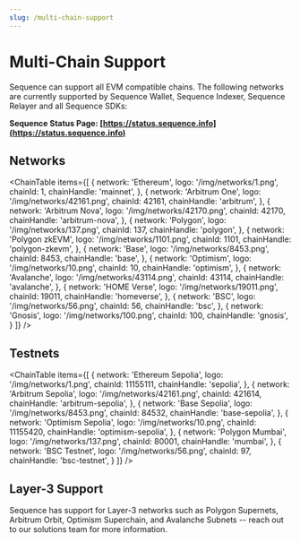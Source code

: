 ```yaml
---
slug: /multi-chain-support
---
```




# Multi-Chain Support

Sequence can support all EVM compatible chains. The following networks are currently supported by Sequence Wallet, Sequence Indexer,
Sequence Relayer and all Sequence SDKs:

**Sequence Status Page: [https://status.sequence.info](https://status.sequence.info)**

## Networks

<ChainTable items={[
  {
    network: 'Ethereum',
    logo: '/img/networks/1.png',
    chainId: 1,
    chainHandle: 'mainnet',
  },
  {
    network: 'Arbitrum One',
    logo: '/img/networks/42161.png',
    chainId: 42161,
    chainHandle: 'arbitrum',
  },
  {
    network: 'Arbitrum Nova',
    logo: '/img/networks/42170.png',
    chainId: 42170,
    chainHandle: 'arbitrum-nova',
  },
  {
    network: 'Polygon',
    logo: '/img/networks/137.png',
    chainId: 137,
    chainHandle: 'polygon',
  },
  {
    network: 'Polygon zkEVM',
    logo: '/img/networks/1101.png',
    chainId: 1101,
    chainHandle: 'polygon-zkevm',
  },
  {
    network: 'Base',
    logo: '/img/networks/8453.png',
    chainId: 8453,
    chainHandle: 'base',
  },
  {
    network: 'Optimism',
    logo: '/img/networks/10.png',
    chainId: 10,
    chainHandle: 'optimism',
  },
  {
    network: 'Avalanche',
    logo: '/img/networks/43114.png',
    chainId: 43114,
    chainHandle: 'avalanche',
  },
  {
    network: 'HOME Verse',
    logo: '/img/networks/19011.png',
    chainId: 19011,
    chainHandle: 'homeverse',
  },
  {
    network: 'BSC',
    logo: '/img/networks/56.png',
    chainId: 56,
    chainHandle: 'bsc',
  },
  {
    network: 'Gnosis',
    logo: '/img/networks/100.png',
    chainId: 100,
    chainHandle: 'gnosis',
  }
]} />

## Testnets

<ChainTable items={[
  {
    network: 'Ethereum Sepolia',
    logo: '/img/networks/1.png',
    chainId: 11155111,
    chainHandle: 'sepolia',
  },
  {
    network: 'Arbitrum Sepolia',
    logo: '/img/networks/42161.png',
    chainId: 421614,
    chainHandle: 'arbitrum-sepolia',
  },
  {
    network: 'Base Sepolia',
    logo: '/img/networks/8453.png',
    chainId: 84532,
    chainHandle: 'base-sepolia',
  },
  {
    network: 'Optimism Sepolia',
    logo: '/img/networks/10.png',
    chainId: 11155420,
    chainHandle: 'optimism-sepolia',
  },
  {
    network: 'Polygon Mumbai',
    logo: '/img/networks/137.png',
    chainId: 80001,
    chainHandle: 'mumbai',
  },
  {
    network: 'BSC Testnet',
    logo: '/img/networks/56.png',
    chainId: 97,
    chainHandle: 'bsc-testnet',
  }
]} />


## Layer-3 Support

Sequence has support for Layer-3 networks such as Polygon Supernets, Arbitrum Orbit,
Optimism Superchain, and Avalanche Subnets -- reach out to our solutions team for more
information.
